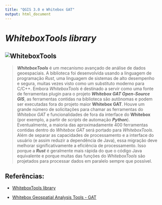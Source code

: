```yaml
---
title: "QGIS 3.0 e Whitebox GAT"
output: html_document
---
```


# *WhiteboxTools library*

![WhiteboxTools](/img/whiteboxtoolslogoblue.png)
---
>***WhiteboxTools*** é um mecanismo avançado de análise de dados geoespaciais.
A biblioteca foi desenvolvida usando a linguagem de programação *Rust*, uma linguagem de sistemas de alto desempenho e segura, muitas vezes visto como um substituto moderno para C/C++.
Embora *WhiteboxTools* é destinado a servir como uma fonte de ferramentas plugin para o projeto ***Whitebox GAT Open-Source GIS***, as ferramentas contidas na biblioteca são autônomas e podem ser executadas fora do projeto maior **Whitebox GAT**.
Houve um grande número de solicitações para chamar as ferramentas do *Whitebox GAT* e funcionalidades de fora da interface do **Whitebox** (por exemplo, a partir de *scripts* de automação ***Python***).
Eventualmente, a maioria das aproximadamente 400 ferramentas contidas dentro do *Whitebox GAT* será portado para *WhiteboxTools*.
Além de separar as capacidades de processamento e a interface do usuário (e assim reduzir a dependência de Java), essa migração deve melhorar significativamente a eficiência de processamento.
Isso porque a ***Rust*** é geralmente mais rápida do que o código Java equivalente e porque muitas das funções do *WhiteboxTools* são projetados para processar dados em paralelo sempre que possível.

## Referências:

- [WhiteboxTools library](https://whiteboxgeospatial.wordpress.com/2017/07/10/announcing-the-whiteboxtools-library)

- [Whitebox Geospatial Analysis Tools - GAT](http://www.uoguelph.ca/~hydrogeo/Whitebox)
